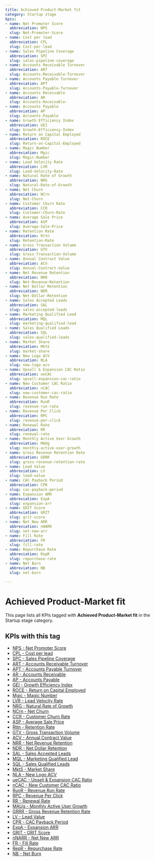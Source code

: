 ```yaml
---
title: Achieved Product-Market fit
category: Startup stage
kpis:
- name: Net Promoter Score
  abbreviation: NPS
  slug: Net-Promoter-Score
- name: Cost per lead
  abbreviation: CPL
  slug: Cost-per-lead
- name: Sales Pipeline Coverage
  abbreviation: SPC
  slug: sales-pipeline-coverage
- name: Accounts Receivable Turnover
  abbreviation: ART
  slug: Accounts-Receivable-Turnover
- name: Accounts Payable Turnover
  abbreviation: APT
  slug: Accounts-Payable-Turnover
- name: Accounts Receivable
  abbreviation: AR
  slug: Accounts-Receivable-
- name: Accounts Payable
  abbreviation: AP
  slug: Accounts-Payable
- name: Growth Efficiency Index
  abbreviation: GEI
  slug: Growth-Efficiency-Index
- name: Return on Capital Employed
  abbreviation: ROCE
  slug: Return-on-Capital-Employed
- name: Magic Number
  abbreviation: Mgic
  slug: Magic-Number
- name: Lead Velocity Rate
  abbreviation: LVR
  slug: Lead-Velocity-Rate
- name: Natural Rate of Growth
  abbreviation: NRG
  slug: Natural-Rate-of-Growth
- name: Net Churn
  abbreviation: NCrn
  slug: Net-Churn
- name: Customer Churn Rate
  abbreviation: CCR
  slug: Customer-Churn-Rate
- name: Average Sale Price
  abbreviation: ASP
  slug: Average-Sale-Price
- name: Retention Rate
  abbreviation: Rttn
  slug: Retention-Rate
- name: Gross Transaction Volume
  abbreviation: GTV
  slug: Gross-Transaction-Volume
- name: Annual Contract Value
  abbreviation: ACV
  slug: Annual-Contract-Value
- name: Net Revenue Retention
  abbreviation: NRR
  slug: Net-Revenue-Retention
- name: Net Dollar Retention
  abbreviation: NDR
  slug: Net-Dollar-Retention
- name: Sales Accepted Leads
  abbreviation: SAL
  slug: sales-accepted-leads
- name: Marketing Qualified Lead
  abbreviation: MQL
  slug: marketing-qualified-lead
- name: Sales Qualified Leads
  abbreviation: SQL
  slug: sales-qualified-leads
- name: Market Share
  abbreviation: MktS
  slug: market-share
- name: New Logo ACV
  abbreviation: NLA
  slug: new-logo-acv
- name: Upsell & Expansion CAC Ratio
  abbreviation: ueCAC
  slug: upsell-expansion-cac-ratio
- name: New Customer CAC Ratio
  abbreviation: nCAC
  slug: new-customer-cac-ratio
- name: Revenue Run Rate
  abbreviation: RunR
  slug: revenue-run-rate
- name: Revenue Per Click
  abbreviation: RPC
  slug: revenue-per-click
- name: Renewal Rate
  abbreviation: RR
  slug: renewal-rate
- name: Monthly Active User Growth
  abbreviation: MAUg
  slug: monthly-active-user-growth
- name: Gross Revenue Retention Rate
  abbreviation: GRRR
  slug: gross-revenue-retention-rate
- name: Lead Value
  abbreviation: LV
  slug: lead-value
- name: CAC Payback Period
  abbreviation: CPR
  slug: cac-payback-period
- name: Expansion ARR
  abbreviation: ExpA
  slug: expansion-arr
- name: GRIT Score
  abbreviation: GRIT
  slug: grit-score
- name: Net New ARR
  abbreviation: nNARR
  slug: net-new-arr
- name: Fill Rate
  abbreviation: FR
  slug: fill-rate
- name: Repurchase Rate
  abbreviation: RepR
  slug: repurchase-rate
- name: Net Burn
  abbreviation: NB
  slug: net-burn

---
```


# Achieved Product-Market fit

This page lists all KPIs tagged with **Achieved Product-Market fit** in the Startup stage category.

## KPIs with this tag

- [NPS - Net Promoter Score](/en/kpis/Net-Promoter-Score)
- [CPL - Cost per lead](/en/kpis/Cost-per-lead)
- [SPC - Sales Pipeline Coverage](/en/kpis/sales-pipeline-coverage)
- [ART - Accounts Receivable Turnover](/en/kpis/Accounts-Receivable-Turnover)
- [APT - Accounts Payable Turnover](/en/kpis/Accounts-Payable-Turnover)
- [AR - Accounts Receivable](/en/kpis/Accounts-Receivable-)
- [AP - Accounts Payable](/en/kpis/Accounts-Payable)
- [GEI - Growth Efficiency Index](/en/kpis/Growth-Efficiency-Index)
- [ROCE - Return on Capital Employed](/en/kpis/Return-on-Capital-Employed)
- [Mgic - Magic Number](/en/kpis/Magic-Number)
- [LVR - Lead Velocity Rate](/en/kpis/Lead-Velocity-Rate)
- [NRG - Natural Rate of Growth](/en/kpis/Natural-Rate-of-Growth)
- [NCrn - Net Churn](/en/kpis/Net-Churn)
- [CCR - Customer Churn Rate](/en/kpis/Customer-Churn-Rate)
- [ASP - Average Sale Price](/en/kpis/Average-Sale-Price)
- [Rttn - Retention Rate](/en/kpis/Retention-Rate)
- [GTV - Gross Transaction Volume](/en/kpis/Gross-Transaction-Volume)
- [ACV - Annual Contract Value](/en/kpis/Annual-Contract-Value)
- [NRR - Net Revenue Retention](/en/kpis/Net-Revenue-Retention)
- [NDR - Net Dollar Retention](/en/kpis/Net-Dollar-Retention)
- [SAL - Sales Accepted Leads](/en/kpis/sales-accepted-leads)
- [MQL - Marketing Qualified Lead](/en/kpis/marketing-qualified-lead)
- [SQL - Sales Qualified Leads](/en/kpis/sales-qualified-leads)
- [MktS - Market Share](/en/kpis/market-share)
- [NLA - New Logo ACV](/en/kpis/new-logo-acv)
- [ueCAC - Upsell & Expansion CAC Ratio](/en/kpis/upsell-expansion-cac-ratio)
- [nCAC - New Customer CAC Ratio](/en/kpis/new-customer-cac-ratio)
- [RunR - Revenue Run Rate](/en/kpis/revenue-run-rate)
- [RPC - Revenue Per Click](/en/kpis/revenue-per-click)
- [RR - Renewal Rate](/en/kpis/renewal-rate)
- [MAUg - Monthly Active User Growth](/en/kpis/monthly-active-user-growth)
- [GRRR - Gross Revenue Retention Rate](/en/kpis/gross-revenue-retention-rate)
- [LV - Lead Value](/en/kpis/lead-value)
- [CPR - CAC Payback Period](/en/kpis/cac-payback-period)
- [ExpA - Expansion ARR](/en/kpis/expansion-arr)
- [GRIT - GRIT Score](/en/kpis/grit-score)
- [nNARR - Net New ARR](/en/kpis/net-new-arr)
- [FR - Fill Rate](/en/kpis/fill-rate)
- [RepR - Repurchase Rate](/en/kpis/repurchase-rate)
- [NB - Net Burn](/en/kpis/net-burn)

